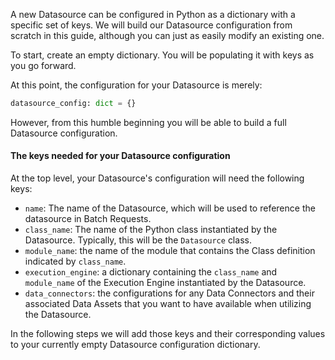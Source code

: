 A new Datasource can be configured in Python as a dictionary with a specific set of keys.  We will build our Datasource configuration from scratch in this guide, although you can just as easily modify an existing one.

To start, create an empty dictionary.  You will be populating it with keys as you go forward.

At this point, the configuration for your Datasource is merely:

```python
datasource_config: dict = {}
```

However, from this humble beginning you will be able to build a full Datasource configuration.

#### The keys needed for your Datasource configuration

At the top level, your Datasource's configuration will need the following keys:
- `name`: The name of the Datasource, which will be used to reference the datasource in Batch Requests.
- `class_name`: The name of the Python class instantiated by the Datasource.  Typically, this will be the `Datasource` class.
- `module_name`: the name of the module that contains the Class definition indicated by `class_name`.
- `execution_engine`: a dictionary containing the `class_name` and `module_name` of the Execution Engine instantiated by the Datasource.
- `data_connectors`: the configurations for any Data Connectors and their associated Data Assets that you want to have available when utilizing the Datasource.

In the following steps we will add those keys and their corresponding values to your currently empty Datasource configuration dictionary.
